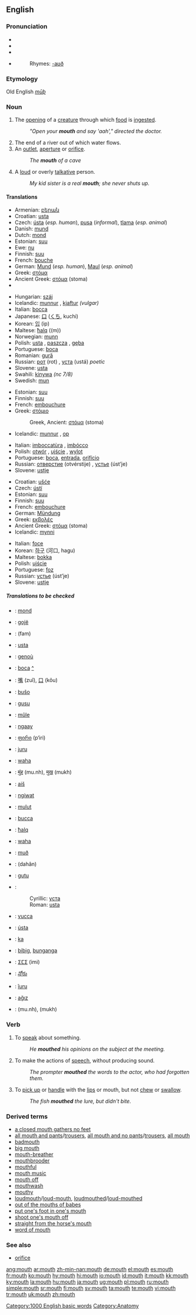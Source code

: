 {{wikipedia|Mouth}}
==English==

{{rank|boys|joy|green|681|mouth|generally|ago|easily}}

===Pronunciation===
*{{AHD|mouth}}
*{{IPA|/maʊθ/}}
*{{SAMPA|/maUT/}}
*{{audio|en-us-mouth.ogg|Audio (US)}}
*:Rhymes: [[Rhymes:English:-aʊð|-aʊð]]

===Etymology===
Old English ''[[mūþ]]''

===Noun===
{{en-noun}}

# {{anatomy}} The [[opening]] of a [[creature]] through which [[food]] is [[ingest]]ed.
#:''"Open your '''mouth''' and say 'aah'," directed the doctor.''
# The end of a river out of which water flows.
# An [[outlet]], [[aperture]] or [[orifice]].
#: ''The '''mouth''' of a cave''
# {{slang}} A [[loud]] or overly [[talkative]] person.
#:''My kid sister is a real '''mouth'''; she never shuts up.''

====Translations====
{{trans-top|the opening of an animal through which food is ingested}}
*Armenian: [[բերան]]
*Croatian: [[usta]] {{n}} {{pluralonly}}
*Czech: [[ústa]] {{p}} (''esp. human''), [[pusa]] {{f}} (''informal''), [[tlama]] {{f}} (''esp. animal'')
*Danish: [[mund]] {{c}}
*Dutch: [[mond]] {{m}}
*Estonian: [[suu]]
*Ewe: [[nu]] {{n}}
*Finnish: [[suu]]
*French: [[bouche]] {{f}}
*German: [[Mund]] {{m}} (''esp. human''), [[Maul]] {{n}} (''esp. animal'')
*Greek: [[στόμα]] {{n}}
*Ancient Greek: [[στόμα]] (stoma) {{n}}
*{{trreq|Hebrew}}
{{trans-mid}}
*Hungarian: [[száj]]
*Icelandic: [[munnur]] {{m}}, [[kjaftur]] ''(vulgar)'' {{m}}
*Italian: [[bocca]] {{f}}
*Japanese: [[口]] ([[くち]], kuchi)
*Korean: [[입]] (ip)
*Maltese: [[ħalq]] ((m))
*Norwegian: [[munn]] {{m}}
*Polish: [[usta]] {{npl}}, [[paszcza]] {{f}}, [[gęba]] {{f}}
*Portuguese: [[boca]] {{f}}
*Romanian: [[gură]] {{f}}
*Russian: [[рот]] (rot) {{m}}, [[уста]] (ustá) {{p}} ''poetic''
*Slovene: [[usta]] {{n}} {{p}}
*Swahili: [[kinywa]] ''(nc 7/8)''
*Swedish: [[mun#Swedish|mun]] {{m}}
{{trans-bottom}}

{{trans-top|an outlet, aperture or orifice}}
*Estonian: [[suu]]
*Finnish: [[suu]]
*French: [[embouchure]] {{f}}
*Greek: [[στόμιο]] {{n}}
*:Greek, Ancient: [[στόμα]] (stoma) {{n}}
*Icelandic: [[munnur]] {{m}}, [[op]] {{n}}
{{trans-mid}}
*Italian: [[imboccatùra]] {{f}}, [[imbócco]] {{m}}
*Polish: [[otwór]] {{m}}, [[ujście]] {{n}}, [[wylot]] {{m}}
*Portuguese: [[boca]], [[entrada]], [[orifício]] {{f}}
*Russian: [[отверстие]] (otvérstije) {{n}}, [[устье]] (úst’je) {{n}}
*Slovene: [[ustje]] {{n}}
{{trans-bottom}}

{{trans-top|the end of a river out of which water flows}}
*Croatian: [[ušće]] {{n}}
*Czech: [[ústí]] {{n}}
*Estonian: [[suu]]
*Finnish: [[suu]]
*French: [[embouchure]] {{f}}
*German: [[Mündung]] {{f}}
*Greek: [[εκβολές]] {{f}} {{p}}
*Ancient Greek: [[στόμα]] (stoma) {{n}}
*Icelandic: [[mynni]] {{n}}
{{trans-mid}}
*Italian: [[foce]] {{f}}
*Korean: [[하구]] (河口, hagu)
*Maltese: [[bokka]] {{f}}
*Polish: [[ujście]] {{n}}
*Portuguese: [[foz]] {{f}}
*Russian: [[устье]] (úst’je) {{n}}
*Slovene: [[ustje]] {{n}}
{{trans-bottom}}

=====Translations to be checked=====
{{checktrans}}
{{trans-top|Translations to be checked}}
*{{ttbc|Afrikaans}}: [[mond]]
*{{ttbc|Albanian}}: [[gojë]] {{f}}
*{{ttbc|Arabic}}: {{ARchar|[[فم]]}} (fam)
*{{ttbc|Bosnian}}: [[usta#Bosnian|usta]] {{npl}}
*{{ttbc|Breton}}: [[genoù]] {{m}}
*{{ttbc|Catalan}}: [[boca]] {{f}} [[:ca:boca|^]]
*{{ttbc|Chinese}}: [[嘴]] (zuǐ), [[口]] (kǒu)
*{{ttbc|Esperanto}}: [[buŝo]]
*{{ttbc|Fijian}}: [[gusu]]
*{{ttbc|Frisian}}: [[mûle]]
*{{ttbc|Gamilaraay}}: [[ngaay]]
*{{ttbc|Georgian}}: [[ფირი]] (p‘iri)
*{{ttbc|Guaraní}}: [[juru]]
*{{ttbc|Hawaiian}}: [[waha]]
*{{ttbc|Hindi}}: [[मुंह]] (mu.nh), [[मुख]] (mukh)
*{{ttbc|Hittite}}: [[aiš]] {{n}}
*{{ttbc|Ilocano}}: [[ngiwat]]
*{{ttbc|Indonesian}}: [[mulut]]
{{trans-mid}}
*{{ttbc|Interlingua}}: [[bucca]]
*{{ttbc|Maltese}}: [[ħalq]]
*{{ttbc|Maori}}: [[waha]]
*{{ttbc|Old English}}: [[muð]] {{m}}
*{{ttbc|Persian}}: {{FAchar|[[دهان]]}} (dahân)
*{{ttbc|Samoan}}: [[gutu]]
*{{ttbc|Serbian}}:
*:Cyrillic: [[уста#Serbian|уста]] {{npl}}
*:Roman: [[usta#Serbian|usta]] {{npl}}
*{{ttbc|Sicilian}}: [[vucca]] {{f}}
*{{ttbc|Slovak}}: [[ústa]] {{p}}
*{{ttbc|Sumerian}}: [[ka#Sumerian|ka]]
*{{ttbc|Tagalog}}: [[bibig]], [[bunganga]]
*{{ttbc|Tamazight}}: [[ⵉⵎⵉ]] (imi) {{m}}
*{{ttbc|Telugu}}: [[నోరు]]
*{{ttbc|Tupinambá}}: [[îuru]]
*{{ttbc|Turkish}}: [[ağız]]
*{{ttbc|Urdu}}: {{URchar|[[منہ]]}} (mu.nh), {{URchar|[[مکھ]]}} (mukh)
{{trans-bottom}}

===Verb===
{{en-verb}}

# {{transitive}} To [[speak]] about something.
#:''He '''mouthed''' his opinions on the subject at the meeting.''
# {{transitive}} To make the actions of [[speech]], without producing sound.
#:''The prompter '''mouthed''' the words to the actor, who had forgotten them.''
# {{transitive}} To [[pick up]] or [[handle]] with the [[lips]] or mouth, but not [[chew]] or [[swallow]].
#:''The fish '''mouthed''' the lure, but didn't bite.''

===Derived terms===
*[[a closed mouth gathers no feet]]
*[[all mouth and pants]]/[[all mouth and trousers|trousers]], [[all mouth and no pants]]/[[all mouth and no trousers|trousers]], [[all mouth]]
*[[badmouth]]
*[[big mouth]]
*[[mouth-breather]]
*[[mouthbrooder]]
*[[mouthful]]
*[[mouth music]]
*[[mouth off]]
*[[mouthwash]]
*[[mouthy]]
*[[loudmouth]]/[[loud-mouth]], [[loudmouthed]]/[[loud-mouthed]]
*[[out of the mouths of babes]]
*[[put one's foot in one's mouth]]
*[[shoot one's mouth off]]
*[[straight from the horse's mouth]]
*[[word of mouth]]

===See also===
*[[orifice]]

[[Category:1000 English basic words]]
[[Category:Anatomy]]

[[ang:mouth]]
[[ar:mouth]]
[[zh-min-nan:mouth]]
[[de:mouth]]
[[el:mouth]]
[[es:mouth]]
[[fr:mouth]]
[[ko:mouth]]
[[hy:mouth]]
[[hi:mouth]]
[[io:mouth]]
[[id:mouth]]
[[it:mouth]]
[[kk:mouth]]
[[ky:mouth]]
[[la:mouth]]
[[hu:mouth]]
[[ja:mouth]]
[[ug:mouth]]
[[pl:mouth]]
[[ru:mouth]]
[[simple:mouth]]
[[sr:mouth]]
[[fi:mouth]]
[[sv:mouth]]
[[ta:mouth]]
[[te:mouth]]
[[vi:mouth]]
[[tr:mouth]]
[[uk:mouth]]
[[zh:mouth]]